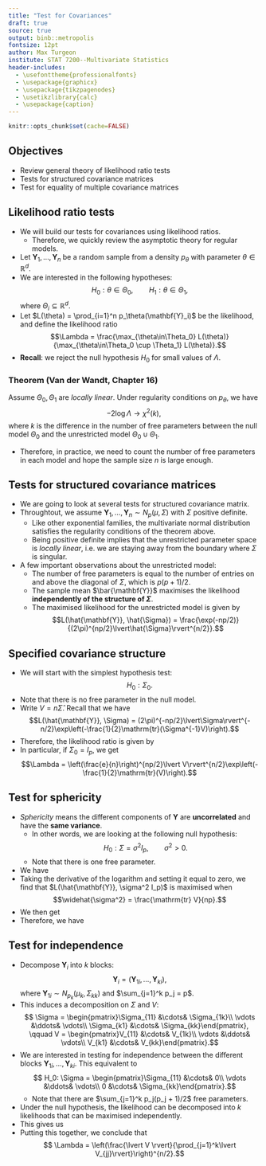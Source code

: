 ```yaml
---
title: "Test for Covariances"
draft: true
source: true
output: binb::metropolis
fontsize: 12pt
author: Max Turgeon
institute: STAT 7200--Multivariate Statistics
header-includes:
  - \usefonttheme{professionalfonts}
  - \usepackage{graphicx}
  - \usepackage{tikzpagenodes}
  - \usetikzlibrary{calc}
  - \usepackage{caption}
---
```


```r
knitr::opts_chunk$set(cache=FALSE)
```

## Objectives

  - Review general theory of likelihood ratio tests
  - Tests for structured covariance matrices
  - Test for equality of multiple covariance matrices
  
## Likelihood ratio tests {.allowframebreaks}

  - We will build our tests for covariances using likelihood ratios.
    + Therefore, we quickly review the asymptotic theory for regular models.
  - Let $\mathbf{Y}_1, \ldots, \mathbf{Y}_n$ be a random sample from a density $p_\theta$ with parameter $\theta \in \mathbb{R}^d$. 
  - We are interested in the following hypotheses:
  $$ H_0: \theta \in \Theta_0, \qquad H_1: \theta \in \Theta_1,$$
  where $\Theta_i \subseteq \mathbb{R}^d$.
  - Let $L(\theta) = \prod_{i=1}^n p_\theta(\mathbf{Y}_i)$ be the likelihood, and define the likelihood ratio
  $$\Lambda = \frac{\max_{\theta\in\Theta_0} L(\theta)}{\max_{\theta\in\Theta_0 \cup \Theta_1} L(\theta)}.$$
  - **Recall**: we reject the null hypothesis $H_0$ for small values of $\Lambda$.
  
### Theorem (Van der Wandt, Chapter 16)

Assume $\Theta_0,\Theta_1$ are *locally linear*. Under regularity conditions on $p_\theta$, we have
$$ -2 \log \Lambda \to \chi^2(k),$$
where $k$ is the difference in the number of free parameters between the null model $\Theta_0$ and the unrestricted model $\Theta_0\cup\Theta_1$.

  - Therefore, in practice, we need to count the number of free parameters in each model and hope the sample size $n$ is large enough.
  
## Tests for structured covariance matrices {.allowframebreaks}

  - We are going to look at several tests for structured covariance matrix.
  - Throughtout, we assume $\mathbf{Y}_1, \ldots, \mathbf{Y}_n \sim N_p(\mu, \Sigma)$ with $\Sigma$ positive definite.
    + Like other exponential families, the multivariate normal distribution satisfies the regularity conditions of the theorem above.
    + Being positive definite implies that the unrestricted parameter space is *locally linear*, i.e. we are staying away from the boundary where $\Sigma$ is singular.
    \vspace{1cm}
    
  - A few important observations about the unrestricted model:
    + The number of free parameters is equal to the number of entries on and above the diagonal of $\Sigma$, which is $p(p+1)/2$.
    + The sample mean $\bar{\mathbf{Y}}$ maximises the likelihood **independently of the structure of $\Sigma$**.
    + The maximised likelihood for the unrestricted model is given by
    $$L(\hat{\mathbf{Y}}, \hat{\Sigma}) = \frac{\exp(-np/2)}{(2\pi)^{np/2}\lvert\hat{\Sigma}\rvert^{n/2}}.$$
    
## Specified covariance structure {.allowframebreaks}

  - We will start with the simplest hypothesis test:
  $$ H_0: \Sigma_0.$$
  - Note that there is no free parameter in the null model.
  - Write $V = n\hat{\Sigma}$. Recall that we have 
  $$L(\hat{\mathbf{Y}}, \Sigma) = (2\pi)^{-np/2}\lvert\Sigma\rvert^{-n/2}\exp\left(-\frac{1}{2}\mathrm{tr}(\Sigma^{-1}V)\right).$$
  - Therefore, the likelihood ratio is given by
  \begin{align*}
  \Lambda &= \frac{(2\pi)^{-np/2}\lvert\Sigma_0\rvert^{-n/2}\exp\left(-\frac{1}{2}\mathrm{tr}(\Sigma_0^{-1}V)\right)}{\exp(-np/2)(2\pi)^{-np/2}\lvert\hat{\Sigma}\rvert^{-n/2}}\\
    &= \frac{\lvert\Sigma_0\rvert^{-n/2}\exp\left(-\frac{1}{2}\mathrm{tr}(\Sigma_0^{-1}V)\right)}{\exp(-np/2)\lvert n^{-1}V\rvert^{-n/2}}\\
    &= \left(\frac{e}{n}\right)^{np/2}\lvert\Sigma_0^{-1}V\rvert^{n/2}\exp\left(-\frac{1}{2}\mathrm{tr}(\Sigma_0^{-1}V)\right).\\
  \end{align*}
  - In particular, if $\Sigma_0 = I_p$, we get
  $$\Lambda = \left(\frac{e}{n}\right)^{np/2}\lvert V\rvert^{n/2}\exp\left(-\frac{1}{2}\mathrm{tr}(V)\right).$$

## Test for sphericity {.allowframebreaks}

  - *Sphericity* means the different components of $\mathbf{Y}$ are **uncorrelated** and have the **same variance**.
    + In other words, we are looking at the following null hypothesis:
    $$ H_0 : \Sigma = \sigma^2 I_p, \qquad \sigma^2 > 0.$$
    + Note that there is one free parameter.
  - We have
  \begin{align*}
  L(\hat{\mathbf{Y}}, \sigma^2 I_p) &= (2\pi)^{-np/2}\lvert\sigma^2 I_p\rvert^{-n/2}\exp\left(-\frac{1}{2}\mathrm{tr}((\sigma^2 I_p)^{-1}V)\right)\\
    &= (2\pi\sigma^2)^{-np/2}\exp\left(-\frac{1}{2\sigma^2}\mathrm{tr}(V)\right).
  \end{align*}
  - Taking the derivative of the logarithm and setting it equal to zero, we find that $L(\hat{\mathbf{Y}}, \sigma^2 I_p)$ is maximised when
  $$\widehat{\sigma^2} = \frac{\mathrm{tr} V}{np}.$$
  - We then get
  \begin{align*}
  L(\hat{\mathbf{Y}}, \widehat{\sigma^2} I_p) &= (2\pi\widehat{\sigma^2})^{-np/2}\exp\left(-\frac{1}{2\widehat{\sigma^2}}\mathrm{tr}(V)\right)\\
    &= (2\pi)^{-np/2}\left(\frac{\mathrm{tr} V}{np}\right)^{-np/2}\exp\left(-\frac{np}{2}\right).
  \end{align*}
  - Therefore, we have
  \begin{align*}
  \Lambda &= \frac{(2\pi)^{-np/2}\left(\frac{\mathrm{tr} V}{np}\right)^{-np/2}\exp\left(-\frac{np}{2}\right)}{\exp(-np/2)(2\pi)^{-np/2}\lvert\hat{\Sigma}\rvert^{-n/2}}\\
    &= \frac{\left(\frac{\mathrm{tr} V}{np}\right)^{-np/2}}{\lvert n^{-1}V\rvert^{-n/2}}\\
    &= \left(\frac{\lvert V\rvert}{(\mathrm{tr} V/p)^p}\right)^{n/2}.
  \end{align*}

## Test for independence {.allowframebreaks}

  - Decompose $\mathbf{Y}_i$ into $k$ blocks:
  $$ \mathbf{Y}_i = (\mathbf{Y}_{1i}, \ldots, \mathbf{Y}_{ki}),$$
  where $\mathbf{Y}_{1i} \sim N_{p_k}(\mu_k, \Sigma_{kk})$ and $\sum_{j=1}^k p_j = p$.
  - This induces a decomposition on $\Sigma$ and $V$:
  $$ \Sigma = \begin{pmatrix}\Sigma_{11} &\cdots& \Sigma_{1k}\\
  \vdots &\ddots& \vdots\\
  \Sigma_{k1} &\cdots& \Sigma_{kk}\end{pmatrix}, \qquad V = \begin{pmatrix}V_{11} &\cdots& V_{1k}\\
  \vdots &\ddots& \vdots\\
  V_{k1} &\cdots& V_{kk}\end{pmatrix}.$$
  - We are interested in testing for independence between the different blocks $\mathbf{Y}_{1i}, \ldots, \mathbf{Y}_{ki}$. This equivalent to
  $$ H_0: \Sigma = \begin{pmatrix}\Sigma_{11} &\cdots& 0\\
  \vdots &\ddots& \vdots\\
  0 &\cdots& \Sigma_{kk}\end{pmatrix}.$$
    + Note that there are $\sum_{j=1}^k p_j(p_j + 1)/2$ free parameters.
  - Under the null hypothesis, the likelihood can be decomposed into $k$ likelihoods that can be maximised independently. 
  - This gives us
  \begin{align*}\max L(\hat{\mathbf{Y}}, \Sigma) &= \prod_{j=1}^k \frac{\exp(-np_j/2)}{(2\pi)^{np_j/2}\lvert\widehat{\Sigma_{jj}}\rvert^{n/2}}\\
    &= \frac{\exp(-np/2)}{(2\pi)^{np/2}\prod_{j=1}^k\lvert\widehat{\Sigma_{jj}}\rvert^{n/2}}.
  \end{align*}
  - Putting this together, we conclude that
  $$ \Lambda = \left(\frac{\lvert V \rvert}{\prod_{j=1}^k\lvert V_{jj}\rvert}\right)^{n/2}.$$

<!-- ## Summary  -->

